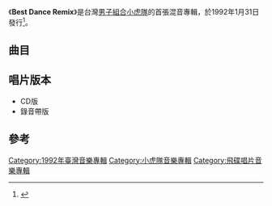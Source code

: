 {{Infobox Album
| Name           = Best Dance Remix
| Type           = 混音專輯
| Artist         = [[小虎隊_(台灣)|小虎隊]]
| Released       = 1992年1月31日
| Recorded       = 1992年
| Genre          = [[國語流行音樂|國語流行音樂]]
| Length         = 57:06
| Label          = [[飛碟唱片|飛碟唱片]]
| Producer       = 
| Reviews        = 
| Chart position =  
| Certification  = 
| Last album     = [[再見_(小虎隊專輯)|再見]]<br/>（1991年）
| This album     = '''Best Dance Remix''' <br /> （1992年）
| Next album     = [[星光依舊燦爛|星光依舊燦爛]]<br/>（1993年）
| Misc           = 
}}

《'''Best Dance Remix'''》是台灣[[男子組合|男子組合]][[小虎隊_(台灣)|小虎隊]]的首張混音專輯，於1992年1月31日發行<ref>{{Cite book|title=流行音乐教育系列丛书 中国流行音乐简史|last=尤静波著|first=|publisher=上海：上海音乐出版社|year=2015.09|isbn=978-7-5523-0844-0|location=|pages=309}}</ref>。

==曲目==
{{tracklist
| headline     = 
| total_length = 57:06
| title_width  = 16%
| all_producer = [[陳大力|陳大力]]、[[陳秀男|陳秀男]]

| title1         = 今天看我小虎隊
| music1         = [[陳志遠|陳志遠]]
| lyrics1        = [[陳樂融|陳樂融]]
| arranger1      = 陳志遠
| producer1      = 
| longnote1      = 
| note1          = Remix
| length1        = 5:54 

| title2         = 青蘋果樂園 
| music2         = [[Jimmy_Johnson|Jimmy Johnson]] 
| lyrics2        = [[丁曉雯|丁曉雯]] 
| arranger2      = [[王利名|王利名]]
| producer2      = 
| longnote2      = 
| note2          = Remix
| length2        = 5:10

| title3         = 逍遙遊 
| music3         = 陳志遠
| lyrics3        = 陳樂融 
| arranger3      = 陳志遠
| producer3      = 
| longnote3      = 
| note3          = Remix
| length3        = 6:22

| title4         = 男孩不哭 
| music4         = [[陳秀男|陳秀男]]
| lyrics4        = [[楊立德|楊立德]]
| arranger4      = [[何國杰|何國杰]]
| producer4      = 
| longnote4      = 
| note4          = Remix
| length4        = 8:14

| title5         = 紅蜻蜓 
| music5         = [[長淵剛|長淵剛]]
| lyrics5        = [[李子恆|李子恆]] 
| arranger5      = 何國杰
| producer5      = 
| longnote5      = 
| note5          = Remix
| length5        = 6:47

| title6         = 星星的約會 
| music6         = [[尾關昌也|尾關昌也]] 
| lyrics6        = 李子恆
| arranger6      = 何國杰
| producer6      = 
| longnote6      = 
| note6          = Remix
| length6        = 4:24

| title7         = 愛
| music7         = [[陳大力|陳大力]]
| lyrics7        = 陳大力<br>李子恆 
| arranger7      = 何國杰
| producer7      = 
| longnote7      = 
| note7          = Remix
| length7        = 4:24
 
| title8         = 再見 
| music8         = 陳大力
| lyrics8        = 陳大力<br>李子恆 
| arranger8      = 何國杰
| producer8      = 
| longnote8      = 
| note8          = Remix
| length8        = 6:09

| title9         = 驪歌III
| music9         = 陳秀男
| lyrics9        = 李子恆
| arranger9      = 何國杰
| producer9      = 
| longnote9      = 
| note9          = Farewell Version
| length9        = 4:12

| title10        = 永遠的小虎隊 
| music10        = Jimmy Johnson<br>長淵剛<br>陳大力
| lyrics10       = 丁曉雯<br>陳大力<br>李子恆 
| arranger10     = 何國杰
| producer10     =
| note10         = 青蘋果樂園+紅蜻蜓+再見
| longnote10     = 
| length10       = 4:42
}}
== 唱片版本 ==
*CD版
*錄音帶版

==參考==
{{reflist}}
{{小虎隊 (台灣)}}

[[Category:1992年臺灣音樂專輯|Category:1992年臺灣音樂專輯]]
[[Category:小虎隊音樂專輯|Category:小虎隊音樂專輯]]
[[Category:飛碟唱片音樂專輯|Category:飛碟唱片音樂專輯]]